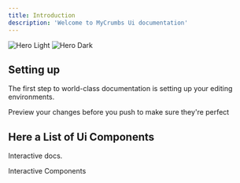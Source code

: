 ```yaml
---
title: Introduction
description: 'Welcome to MyCrumbs Ui documentation'
---
```


<img
  className="block dark:hidden"
  src="/images/hero-light.png"
  alt="Hero Light"
/>
<img
  className="hidden dark:block"
  src="/images/hero-dark.png"
  alt="Hero Dark"
/>

## Setting up

The first step to world-class documentation is setting up your editing environments.

<CardGroup cols={2}>
  <Card
    title="Storybook Visual Testing"
    icon="image"
    href="https://663a6564311e0ec20c42bab9-ztzpmzmcwy.chromatic.com/"
  >
    Preview your changes before you push to make sure they're perfect
  </Card>
</CardGroup>

## Here a List of Ui Components 

Interactive docs.

<CardGroup cols={2}>
  <Card
    title="Components"
    icon="screwdriver-wrench"
    href="/Components"
  >
    Interactive Components
  </Card>
</CardGroup>
